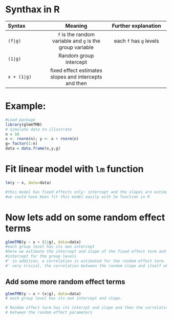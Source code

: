 
# Synthax in R 
| Syntax      | Meaning |  Further explanation | 
| :---        |    :----:   | :----: | 
| ``(f|g)``   | `f` is the random variable and `g` is the group variable    | each `f` has `g` levels | 
| ``(1|g)``      | Random group intercept       |  | 
|  ``x + (1|g)``    | fixed effect estimates slopes and intercepts and then         |  | 
 
# Example: 
```r
#Load package
library(glmmTMB)
# Simulate data to illustrate 
n = 10
x <- rnorm(n); y <- x + rnorm(n)
g= factor(1:n)
data = data.frame(x,y,g)
```

# Fit linear model with `lm` function
```r
lm(y ~ x, data=data) 

#this model has fixed effects only: intercept and the slopes are estimated
#we could have been fit this model easily with lm function in R 
```


# Now lets add on some random effect terms
```r
glmmTMB(y ~ x + (1|g), data=data) 
#each group level has its own intercept 
#here we estimate the intercept and slope of the fixed effect term and 
#intercept for the group levels 
#' in addition, a correlation is estimated for the random effect term. Here 
#' very trivial, the correlation between the random slope and itself which is just one
```

## Add some more random effect terms
```r
glmmTMB(y ~ x + (x|g), data=data) 
# each group level has its own intercept and slope.

# Random effect term has its intercpt and slope and then the correlation matrix shouinf the coerrelation 
# between the random effect parameters
```


